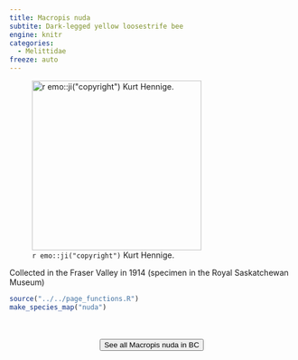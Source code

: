 ```yaml
---
title: Macropis nuda
subtite: Dark-legged yellow loosestrife bee
engine: knitr
categories:
  - Melittidae
freeze: auto
---
```

![`r emo::ji("copyright")` Kurt Hennige.](https://inaturalist-open-data.s3.amazonaws.com/photos/305371891/medium.jpeg){height=300}

Collected in the Fraser Valley in 1914 (specimen in the Royal Saskatchewan Museum)



```r
source("../../page_functions.R")
make_species_map("nuda")
```
<br><br>
<center>


<a href="https://inaturalist.ca/observations?place_id=7085&subview=map&taxon_id=199154"><button type="button" class="btn btn-secondary">See all Macropis nuda in BC <i class="fa-solid fa-arrow-up-right-from-square"></i> </button></a>
</center>
